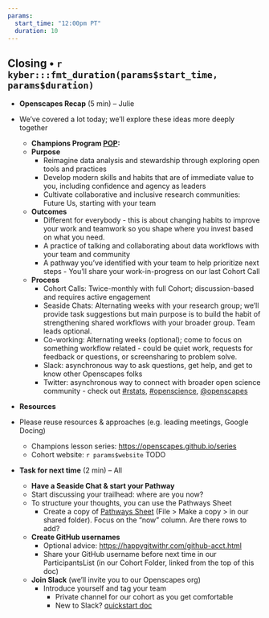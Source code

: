 ```yaml
---
params:
  start_time: "12:00pm PT"
  duration: 10
---
```


## Closing • `r kyber:::fmt_duration(params$start_time, params$duration)`

- **Openscapes Recap** (5 min) – Julie
- We've covered a lot today; we'll explore these ideas more deeply together

  - **Champions Program [POP](https://suzannehawkes.com/2010/04/09/pop-everything/):**
  - **Purpose**
    - Reimagine data analysis and stewardship through exploring open tools and practices
    - Develop modern skills and habits that are of immediate value to you, including confidence and agency as leaders 
    - Cultivate collaborative and inclusive research communities: Future Us, starting with your team 
  - **Outcomes**
    - Different for everybody - this is about changing habits to improve your work and teamwork so you shape where you invest based on what you need.
    - A practice of talking and collaborating about data workflows with your team and community 
    - A pathway you’ve identified with your team to help prioritize next steps - You’ll share your work-in-progress on our last Cohort Call 
  - **Process**
    - Cohort Calls: Twice-monthly with full Cohort; discussion-based and requires active engagement
    - Seaside Chats: Alternating weeks with your research group; we'll provide task suggestions but main purpose is to build the habit of strengthening shared workflows with your broader group. Team leads optional.
    - Co-working: Alternating weeks (optional); come to focus on something workflow related - could be quiet work, requests for feedback or questions, or screensharing to problem solve.
    - Slack: asynchronous way to ask questions, get help, and get to know other Openscapes folks
    -   Twitter: asynchronous way to connect with broader open science community - check out [#rstats](https://twitter.com/search?q=%23rstats&src=typed_query), [#openscience](https://twitter.com/search?q=%23openscience&src=typed_query&f=top), [\@openscapes](https://twitter.com/openscapes) 
- **Resources**
-   Please reuse resources & approaches (e.g. leading meetings, Google Docing)
    -   Champions lesson series: [https://openscapes.github.io/series](https://openscapes.github.io/series/) 
    -   Cohort website: `r params$website` TODO

-   **Task for next time** (2 min) -- All
    -   **Have a Seaside Chat & start your Pathway**
    - Start discussing your trailhead: where are you now?    
    - To structure your thoughts, you can use the Pathways Sheet
        -    Create a copy of [Pathways Sheet](https://docs.google.com/spreadsheets/d/1rmhOly87OYrPOUqTzmccYbPrTlGmXGsN06GI1FKzxag/edit#gid=0) (File > Make a copy > in our shared folder). Focus on the "now" column. Are there rows to add?
    -   **Create GitHub usernames**
        -   Optional advice: <https://happygitwithr.com/github-acct.html>
        -   Share your GitHub username before next time in our ParticipantsList (in our Cohort Folder, linked from the top of this doc)
    - **Join Slack** (we'll invite you to our Openscapes org)
        -   Introduce yourself and tag your team
            -   Private channel for our cohort as you get comfortable
            -   New to Slack? [quickstart doc](https://zenodo.org/record/3763730#.YIxK6-tlDUI)
